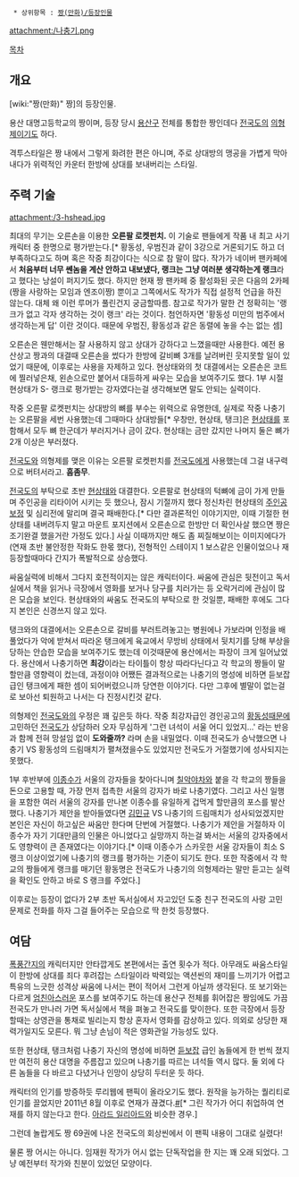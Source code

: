   * 상위항목 : [[짱(만화)/등장인물]]

attachment:/나충기.png

[[목차]]
== 개요 ==
[wiki:"짱(만화)" 짱]의 등장인물.

용산 대명고등학교의 짱이며, 등장 당시 [[용산구]] 전체를 통합한 짱인데다 [[전국도]]의 [[의형제]]이기도 하다. 

격투스타일은 짱 내에서 그렇게 화려한 편은 아니며, 주로 상대방의 맹공을 가볍게 막아내다가 위력적인 카운터 한방에 상대를 보내버리는 스타일.
== 주력 기술 ==
attachment:/3-hshead.jpg

최대의 무기는 오른손을 이용한 '''오른팔 로켓펀치.''' 이 기술로 팬들에게 작품 내 최고 사기캐릭터 중 한명으로 평가받는다.[* 황동성, 우범진과 같이 3강으로 거론되기도 하고 더 부족하다고도 하며 혹은 작중 최강이다는 식으로 참 말이 많다. 작가가 네이버 팬카페에서 '''처음부터 너무 쎈놈을 계산 안하고 내보냈다, 랭크는 그냥 여러분 생각하는게 랭크'''라고 했다는 낭설이 퍼지기도 했다. 하지만 현재 짱 팬카페 중 활성화된 곳은 다음의 2카페(짱을 사랑하는 모임과 엔조이짱) 뿐이고 그쪽에서도 작가가 직접 설정적 언급을 하진 않는다. 대체 왜 이런 루머가 풀린건지 궁금할따름. 참고로 작가가 말한 건 정확히는 '랭크가 없고 각자 생각하는 것이 랭크' 라는 것이다. 첨언하자면 '황동성 미만의 범주에서 생각하는게 답' 이란 것이다. 때문에 우범진, 황동성과 같은 동렬에 놓을 수는 없는 셈]

오른손은 웬만해서는 잘 사용하지 않고 상대가 강하다고 느꼈을때만 사용한다. 예전 용산상고 짱과의 대결때 오른손을 썼다가 한방에 갈비뼈 3개를 날려버린 웃지못할 일이 있었기 때문에, 이후로는 사용을 자제하고 있다. 현상태와의 첫 대결에서는 오른손은 코트에 찔러넣은채, 왼손으로만 붙어서 대등하게 싸우는 모습을 보여주기도 했다. 1부 시절 현상태가 S- 랭크로 평가받는 강자였다는걸 생각해보면 말도 안되는 실력이다.

작중 오른팔 로켓펀치는 상대방의 뼈를 부수는 위력으로 유명한데, 실제로 작중 나충기는 오른팔을 세번 사용했는데 그때마다 상대방들[* 우창만, 현상태, 탱크]은 [[현상태]]를 포함해서 모두 뼈 한군데가 부러지거나 금이 갔다. 현상태는 금만 갔지만 나머지 둘은 뼈가 2개 이상은 부러졌다.

[[전국도]]와 의형제를 맺은 이유는 오른팔 로켓펀치를 [[전국도]]에게 사용했는데 그걸 내구력으로 버텨서라고. '''흠좀무'''.

[[전국도]]의 부탁으로 초반 [[현상태]]와 대결한다. 오른팔로 현상태의 턱뼈에 금이 가게 만들며 주인공을 리타이어 시키는 듯 했으나, 잠시 기절까지 했다 정신차린 현상태의 [[주인공 보정]] 및 심리전에 말리며 결국 패배한다.[* 다만 결과론적인 이야기지만, 이때 기절한 현상태를 내버려두지 말고 마운트 포지션에서 오른손으로 한방만 더 확인사살 했으면 짱은 조기완결 했을거란 가정도 있다.] 사실 이때까지만 해도 좀 찌질해보이는 이미지에다가(연재 초반 불안정한 작화도 한몫 했다), 전형적인 스테이지 1 보스같은 인물이었으나 재등장할때마다 간지가 폭발적으로 상승했다.

싸움실력에 비해서 그다지 호전적이지는 않은 캐릭터이다. 싸움에 관심은 뒷전이고 독서실에서 책을 읽거나 극장에서 영화를 보거나 당구를 치러가는 등 오락거리에 관심이 많은 모습을 보인다. 현상태와의 싸움도 전국도의 부탁으로 한 것일뿐, 패배한 후에도 그다지 본인은 신경쓰지 않고 있다. 

탱크와의 대결에서는 오른손으로 갈비를 부러트려놓고는 병원에나 가보라며 인정을 배풀었다가 악에 받쳐서 따라온 탱크에게 육교에서 무방비 상태에서 뒷치기를 당해 부상을 당하는 안습한 모습을 보여주기도 했는데 이것때문에 용산에서는 파장이 크게 일어났었다. 용산에서 나충기하면 '''최강'''이라는 타이틀이 항상 따라다닌다고 각 학교의 짱들이 말할만큼 영향력이 컸는데, 과정이야 어쨌든 결과적으로는 나충기의 명성에 비하면 듣보잡 급인 탱크에게 패한 셈이 되어버렸으니까 당연한 이야기다. 다만 그후에 별말이 없는걸로 보아선 퇴원하고 나서는 다 진정시킨것 같다.

의형제인 [[전국도]]와의 우정은 꽤 깊은듯 하다. 작중 최강자급인 경인공고의 [[황동성]]때문에 고민하던 [[전국도]]가 상담하러 오자 무심하게 '그런 녀석이 서울 어디 있었지...' 라는 반응과 함께 전혀 망설임 없이 '''도와줄까?''' 라며 손을 내밀었다. 이때 전국도가 승낙했으면 나충기 VS 황동성의 드림매치가 펼쳐졌을수도 있었지만 전국도가 거절했기에 성사되지는 못했다.

1부 후반부에 [[이종수]]가 서울의 강자들을 찾아다니며 [[칠악야차]]와 붙을 각 학교의 짱들을 돈으로 고용할 때, 가장 먼저 접촉한 서울의 강자가 바로 나충기였다. 그리고 사신 일행을 포함한 여러 서울의 강자를 만나본 이종수를 유일하게 겁먹게 할만큼의 포스를 발산했다. 나충기가 제안을 받아들였다면 [[김민규]] VS 나충기의 드림매치가 성사되었겠지만 본인은 자신이 하고싶은 싸움만 한다며 단번에 거절했다. 나충기가 제안을 거절하자 이종수가 자기 기대만큼의 인물은 아니었다고 실망까지 하는걸 봐서는 서울의 강자중에서도 영향력이 큰 존재였다는 이야기다.[* 이때 이종수가 스카웃한 서울 강자들이 최소 S 랭크 이상이었기에 나충기의 랭크를 평가하는 기준이 되기도 한다. 또한 작중에서 각 학교의 짱들에게 랭크를 매기던 황동명은 전국도가 나충기의 의형제라는 말만 듣고는 실력을 확인도 안하고 바로 S 랭크를 주었다.]

이후로는 등장이 없다가 2부 초반 독서실에서 자고있던 도중 친구 전국도의 사랑 고민 문제로 전화를 하자 그걸 들어주는 모습으로 딱 한컷 등장했다.

== 여담 ==

[[폭풍간지]]의 캐릭터지만 안타깝게도 본편에서는 출연 횟수가 적다. 아무래도 싸움스타일이 한방에 상대를 죄다 후려잡는 스타일이라 박력있는 액션씬의 재미를 느끼기가 어렵고 특유의 느긋한 성격상 싸움에 나서는 편이 적어서 그런게 아닐까 생각된다. 또 보기와는 다르게 [[엄친아]]스러운 포스를 보여주기도 하는데 용산구 전체를 휘어잡은 짱임에도 가끔 전국도가 만나러 가면 독서실에서 책을 펴놓고 전국도를 맞이한다. 또한 극장에서 등장할때는 상영관을 통채로 빌리는지 항상 혼자서 영화를 감상하고 있다. 의외로 상당한 재력가일지도 모른다. 뭐 그냥 손님이 적은 영화관일 가능성도 있다.

또한 현상태, 탱크처럼 나충기 자신의 명성에 비하면 [[듣보잡]] 급인 놈들에게 한 번씩 졌지만 여전히 용산 대명을 주름잡고 있으며 나충기를 따르는 녀석들 역시 많다. 둘 외에 다른 놈들을 다 바르고 다녔거나 인망이 상당히 두터운 듯 하다.

캐릭터의 인기를 방증하듯 루리웹에 팬픽이 올라오기도 했다. 원작을 능가하는 퀄리티로 인기를 끌었지만 2011년 8월 이후로 연재가 끊겼다.[http://bbs2.ruliweb.daum.net/gaia/do/ruliweb/family/217/read?articleId=10565168&objCate1=&bbsId=G005&searchKey=daumname&itemGroupId=&itemId=64&sortKey=depth&searchValue=%ED%95%99%ED%95%99%EC%9D%B4&platformId=&pageIndex=1 #][* 그린 작가가 어디 취업하여 연재를 하지 않는다고 한다. [[아라드 일리아드]]와 비슷한 경우.]

그런데 놀랍게도 짱 69권에 나온 전국도의 회상씬에서 이 팬픽 내용이 그대로 실렸다! 

물론 짱 어시는 아니다. 임재원 작가가 어시 없는 단독작업을 한 지는 꽤 오래 되었다. 그냥 예전부터 작가와 친분이 있었던 모양이다.
